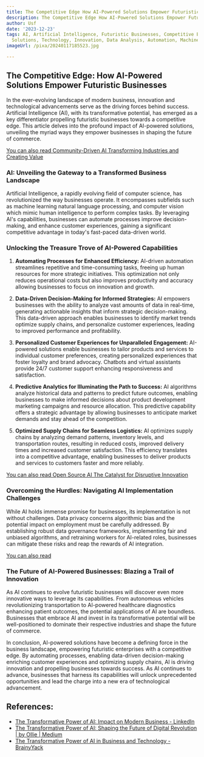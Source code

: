 ```yaml
---
title: The Competitive Edge How AI-Powered Solutions Empower Futuristic Businesses
description: The Competitive Edge How AI-Powered Solutions Empower Futuristic Businesses
author: Usf
date: '2023-12-23'
tags: AI, Artificial Intelligence, Futuristic Businesses, Competitive Edge, Business
  Solutions, Technology, Innovation, Data Analysis, Automation, Machine Learning
imageUrl: /pixa/20240117185523.jpg

---
```

##  The Competitive Edge: How AI-Powered Solutions Empower Futuristic Businesses

In  the ever-evolving landscape of modern business, innovation and technological advancements serve as the driving forces behind success. Artificial Intelligence (AI), with its transformative potential, has emerged as a key differentiator propelling futuristic businesses towards a competitive  edge. This article delves into the profound impact of AI-powered solutions, unveiling the myriad ways they empower businesses  in shaping the future of commerce.

[You can also read Community-Driven AI Transforming Industries and Creating Value](Community-Driven%20AI%20Transforming%20Industries%20and%20Creating%20Value)


### AI: Unveiling the  Gateway to a Transformed Business Landscape

Artificial Intelligence, a rapidly evolving field of computer science, has revolutionized the way  businesses operate. It encompasses subfields such as machine learning  natural language  processing, and computer vision which mimic human intelligence to perform complex tasks. By  leveraging AI's capabilities, businesses  can  automate processes improve  decision-making, and enhance  customer experiences, gaining a significant competitive advantage in today's fast-paced data-driven world.

### Unlocking the  Treasure Trove of AI-Powered Capabilities

1. **Automating Processes for  Enhanced Efficiency:**  AI-driven automation streamlines repetitive and time-consuming tasks, freeing up human resources for more strategic initiatives. This optimization not only reduces operational costs but also improves productivity  and accuracy allowing businesses to focus on innovation and growth.

2. **Data-Driven Decision-Making for Informed Strategies:** AI empowers businesses with  the ability  to analyze vast amounts of data in real-time, generating actionable insights that inform strategic decision-making. This data-driven approach enables businesses to identify market trends  optimize supply chains, and  personalize customer experiences, leading to  improved performance and profitability.

3. **Personalized Customer Experiences for Unparalleled Engagement:** AI-powered solutions enable businesses to tailor products and services to individual customer preferences, creating personalized experiences that foster loyalty and brand advocacy. Chatbots and virtual assistants provide 24/7 customer support enhancing  responsiveness and satisfaction.

4.  **Predictive Analytics for Illuminating the Path to Success:**  AI algorithms analyze  historical data  and patterns to predict future  outcomes, enabling businesses to make informed decisions  about product development marketing campaigns and resource allocation. This predictive capability offers a strategic advantage by allowing businesses to anticipate market demands and stay ahead of the  competition.

5. **Optimized Supply  Chains for Seamless Logistics:** AI optimizes supply chains by analyzing demand patterns, inventory levels, and transportation routes, resulting in reduced  costs,  improved delivery times and increased customer satisfaction. This efficiency translates into a competitive advantage, enabling businesses to deliver products and services to customers faster and more reliably.

[You can also read  Open Source AI The Catalyst for Disruptive Innovation](Open%20Source%20AI%20The%20Catalyst%20for%20Disruptive%20Innovation)


### Overcoming  the  Hurdles: Navigating  AI Implementation Challenges

While AI holds immense promise for businesses, its implementation is not  without challenges. Data privacy concerns algorithmic bias and the potential impact on  employment must be carefully  addressed. By establishing robust data governance frameworks,  implementing fair  and unbiased algorithms, and retraining workers for AI-related roles, businesses can  mitigate these risks and  reap the rewards of AI integration.

[You can also read ]()


### The Future of AI-Powered Businesses: Blazing a Trail of Innovation

As AI continues to evolve futuristic businesses will discover  even more innovative ways to leverage its capabilities. From  autonomous vehicles revolutionizing transportation to AI-powered healthcare diagnostics enhancing patient outcomes, the potential applications of  AI are boundless. Businesses that embrace AI and invest in its transformative potential will be well-positioned to  dominate their respective industries and shape the future of commerce.

In conclusion, AI-powered  solutions have become a defining force in the  business landscape, empowering futuristic enterprises with a  competitive edge. By automating processes, enabling data-driven decision-making  enriching customer experiences and optimizing  supply chains,  AI is  driving  innovation  and propelling businesses towards success. As AI continues to advance, businesses that harness its  capabilities will unlock unprecedented opportunities and  lead the charge into a new era of technological advancement.

## References:
- [The Transformative Power of AI: Impact on Modern Business - LinkedIn](https://www.linkedin.com/pulse/transformative-power-ai-impact-modern-business-mcdaccg)
- [The Transformative Power of AI: Shaping the Future of Digital Revolution | by Ollie | Medium](https://medium.com/@ohermans1/the-transformative-power-of-ai-shaping-the-future-of-digital-revolution-d5d906ccc61b)
- [The Transformative Power of AI in Business and Technology - BrainyYack](https://www.brainyyack.com/the-transformative-power-of-ai-in-business-and-technology/)
